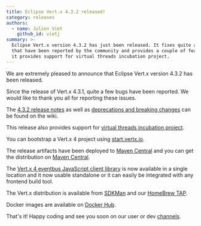 ```yaml
---
title: Eclipse Vert.x 4.3.2 released!
category: releases
authors:
  - name: Julien Viet
    github_id: vietj
summary: >-
  Eclipse Vert.x version 4.3.2 has just been released. It fixes quite a few bugs
  that have been reported by the community and provides a couple of features. In addition
  it provides support for virtual threads incubation project.
---
```


We are extremely pleased to announce that Eclipse Vert.x version 4.3.2 has been released.

Since the release of Vert.x 4.3.1, quite a few bugs have been reported. We would like to thank you all for reporting these issues.

The [4.3.2 release notes](https://github.com/vert-x3/wiki/wiki/4.3.2-Release-Notes) as well as
[deprecations and breaking changes](https://github.com/vert-x3/wiki/wiki/4.3.2-Deprecations-and-breaking-changes)
 can be found on the wiki.

This release also provides support for [virtual threads incubation project](https://github.com/vert-x3/vertx-virtual-threads-incubator).

You can bootstrap a Vert.x 4 project using [start.vertx.io](https://start.vertx.io).

The release artifacts have been deployed to [Maven Central](https://search.maven.org/search?q=g:io.vertx%20AND%20v:4.3.2) and
you can get the distribution on [Maven Central](https://repo1.maven.org/maven2/io/vertx/vertx-stack-manager/4.3.2/).

The [Vert.x 4 eventbus JavaScript client library](https://www.npmjs.com/package/@vertx/eventbus-bridge-client.js) is now available
in a single location and it now usable standalone or it can easily be integrated with any frontend build tool.

The Vert.x distribution is available from [SDKMan](https://sdkman.io) and our
[HomeBrew TAP](https://github.com/vertx-distrib/homebrew-tap).

Docker images are available on [Docker Hub](https://hub.docker.com/u/vertx/).

That's it! Happy coding and see you soon on our user or dev [channels](https://vertx.io/channels).
